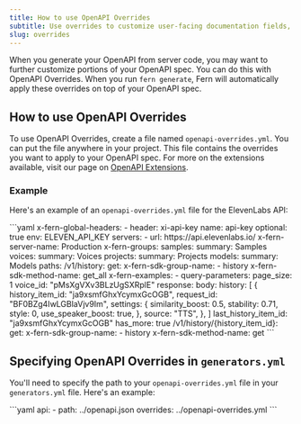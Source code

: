 ```yaml
---
title: How to use OpenAPI Overrides
subtitle: Use overrides to customize user-facing documentation fields, examples, and naming.
slug: overrides
---
```


When you generate your OpenAPI from server code, you may want to further customize portions of your OpenAPI spec. You can do this with OpenAPI Overrides. When you run `fern generate`, Fern will automatically apply these overrides on top of your OpenAPI spec.

## How to use OpenAPI Overrides

To use OpenAPI Overrides, create a file named `openapi-overrides.yml`. You can put the file anywhere in your project. This file contains the overrides you want to apply to your OpenAPI spec. For more on the extensions available, visit our page on [OpenAPI Extensions](https://buildwithfern.com/learn/api-definition/openapi/extensions).

### Example

Here's an example of an `openapi-overrides.yml` file for the ElevenLabs API:

<CodeBlock title="openapi-overrides.yml">
```yaml
x-fern-global-headers:
  - header: xi-api-key
    name: api-key
    optional: true
    env: ELEVEN_API_KEY
servers:
  - url: https://api.elevenlabs.io/
    x-fern-server-name: Production
x-fern-groups:
  samples:
    summary: Samples
  voices:
    summary: Voices
  projects:
    summary: Projects
  models:
    summary: Models
paths:
  /v1/history:
    get:
      x-fern-sdk-group-name:
        - history
      x-fern-sdk-method-name: get_all
      x-fern-examples:
        - query-parameters:
            page_size: 1
            voice_id: "pMsXgVXv3BLzUgSXRplE"
          response:
            body:
              history:
                [
                  {
                    history_item_id: "ja9xsmfGhxYcymxGcOGB",
                    request_id: "BF0BZg4IwLGBlaVjv9Im",
                    settings:
                      {
                        similarity_boost: 0.5,
                        stability: 0.71,
                        style: 0,
                        use_speaker_boost: true,
                      },
                    source: "TTS",
                  },
                ]
              last_history_item_id: "ja9xsmfGhxYcymxGcOGB"
              has_more: true
  /v1/history/{history_item_id}:
    get:
      x-fern-sdk-group-name:
        - history
      x-fern-sdk-method-name: get
```
</CodeBlock>

## Specifying OpenAPI Overrides in `generators.yml`

You'll need to specify the path to your `openapi-overrides.yml` file in your `generators.yml` file. Here's an example:

<CodeBlock title="../openapi-overrides.yml">
```yaml
api: 
  - path: ../openapi.json
    overrides: ../openapi-overrides.yml 
```
</CodeBlock>
